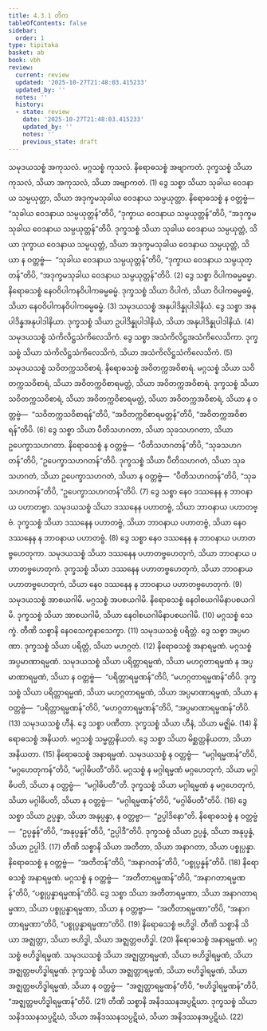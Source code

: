 ```yaml
---
title: 4.3.1 တိက
tableOfContents: false
sidebar:
  order: 1
type: tipitaka
basket: ab
book: vbh
review:
  current: review
  updated: '2025-10-27T21:48:03.415233'
  updated_by: ''
  notes: ''
  history:
  - state: review
    date: '2025-10-27T21:48:03.415233'
    updated_by: ''
    notes: ''
    previous_state: draft
---
```



<ReviewStatus review={frontmatter.review} showDetails={true} />

<HypothesisAnnotation frontmatter={frontmatter} />

<DynamicBreadcrumb />

<Division number="217" book="vbh" e="ch" v="30" p="119">

<Paragraph number="822" book="vbh">
သမုဒယသစ္စံ အကုသလံ. မဂ္ဂသစ္စံ ကုသလံ. နိရောဓသစ္စံ အဗျာကတံ. ဒုက္ခသစ္စံ သိယာ ကုသလံ, သိယာ အကုသလံ, သိယာ အဗျာကတံ. (1)
</Paragraph>

<Paragraph number="823" book="vbh">
ဒွေ သစ္စာ သိယာ သုခါယ ဝေဒနာယ သမ္ပယုတ္တာ, သိယာ အဒုက္ခမသုခါယ ဝေဒနာယ သမ္ပယုတ္တာ. နိရောဓသစ္စံ န ဝတ္တဗ္ဗံ—  “သုခါယ ဝေဒနာယ သမ္ပယုတ္တန်”တိပိ, “ဒုက္ခာယ ဝေဒနာယ သမ္ပယုတ္တန်”တိပိ, “အဒုက္ခမသုခါယ ဝေဒနာယ သမ္ပယုတ္တန်”တိပိ. ဒုက္ခသစ္စံ သိယာ သုခါယ ဝေဒနာယ သမ္ပယုတ္တံ, သိယာ ဒုက္ခာယ ဝေဒနာယ သမ္ပယုတ္တံ, သိယာ အဒုက္ခမသုခါယ ဝေဒနာယ သမ္ပယုတ္တံ, သိယာ န ဝတ္တဗ္ဗံ—  “သုခါယ ဝေဒနာယ သမ္ပယုတ္တန်”တိပိ, “ဒုက္ခာယ ဝေဒနာယ သမ္ပယုတ္တန်”တိပိ, “အဒုက္ခမသုခါယ ဝေဒနာယ သမ္ပယုတ္တန်”တိပိ. (2)
</Paragraph>

<Paragraph number="824" book="vbh">
ဒွေ သစ္စာ ဝိပါကဓမ္မဓမ္မာ. နိရောဓသစ္စံ နေဝဝိပါကနဝိပါကဓမ္မဓမ္မံ. ဒုက္ခသစ္စံ သိယာ ဝိပါကံ, သိယာ ဝိပါကဓမ္မဓမ္မံ, သိယာ နေဝဝိပါကနဝိပါကဓမ္မဓမ္မံ. (3)
</Paragraph>

<Paragraph number="825" book="vbh">
သမုဒယသစ္စံ အနုပါဒိန္နုပါဒါနိယံ. ဒွေ သစ္စာ အနုပါဒိန္နအနုပါဒါနိယာ. ဒုက္ခသစ္စံ သိယာ ဥပါဒိန္နုပါဒါနိယံ, သိယာ အနုပါဒိန္နုပါဒါနိယံ. (4)
</Paragraph>

<Paragraph number="826" book="vbh">
သမုဒယသစ္စံ သံကိလိဋ္ဌသံကိလေသိကံ. ဒွေ သစ္စာ အသံကိလိဋ္ဌအသံကိလေသိကာ. ဒုက္ခသစ္စံ သိယာ သံကိလိဋ္ဌသံကိလေသိကံ, သိယာ အသံကိလိဋ္ဌသံကိလေသိကံ. (5)
</Paragraph>

<Paragraph number="827" book="vbh">
သမုဒယသစ္စံ သဝိတက္ကသဝိစာရံ. နိရောဓသစ္စံ အဝိတက္ကအဝိစာရံ. မဂ္ဂသစ္စံ သိယာ သဝိတက္ကသဝိစာရံ, သိယာ အဝိတက္ကဝိစာရမတ္တံ, သိယာ အဝိတက္ကအဝိစာရံ. ဒုက္ခသစ္စံ သိယာ သဝိတက္ကသဝိစာရံ, သိယာ အဝိတက္ကဝိစာရမတ္တံ, သိယာ အဝိတက္ကအဝိစာရံ, သိယာ န ဝတ္တဗ္ဗံ—  “သဝိတက္ကသဝိစာရန်”တိပိ, “အဝိတက္ကဝိစာရမတ္တန်”တိပိ, “အဝိတက္ကအဝိစာရန်”တိပိ. (6)
</Paragraph>

<Paragraph number="828" book="vbh">
ဒွေ သစ္စာ သိယာ ပီတိသဟဂတာ, သိယာ သုခသဟဂတာ, သိယာ ဥပေက္ခာသဟဂတာ. နိရောဓသစ္စံ န ဝတ္တဗ္ဗံ—  “ပီတိသဟဂတန်”တိပိ, “သုခသဟဂတန်”တိပိ, “ဥပေက္ခာသဟဂတန်”တိပိ. ဒုက္ခသစ္စံ သိယာ ပီတိသဟဂတံ, သိယာ သုခသဟဂတံ, သိယာ ဥပေက္ခာသဟဂတံ, သိယာ န ဝတ္တဗ္ဗံ—  “ပီတိသဟဂတန်”တိပိ, “သုခသဟဂတန်”တိပိ, “ဥပေက္ခာသဟဂတန်”တိပိ. (7)
</Paragraph>

<Paragraph number="829" book="vbh">
ဒွေ သစ္စာ နေဝ ဒဿနေန န ဘာဝနာယ ပဟာတဗ္ဗာ. သမုဒယသစ္စံ သိယာ ဒဿနေန ပဟာတဗ္ဗံ, သိယာ ဘာဝနာယ ပဟာတဗ္ဗံ. ဒုက္ခသစ္စံ သိယာ ဒဿနေန ပဟာတဗ္ဗံ, သိယာ ဘာဝနာယ ပဟာတဗ္ဗံ, သိယာ နေဝ ဒဿနေန န ဘာဝနာယ ပဟာတဗ္ဗံ. (8)
</Paragraph>

<Paragraph number="830" book="vbh">
ဒွေ သစ္စာ နေဝ ဒဿနေန န ဘာဝနာယ ပဟာတဗ္ဗဟေတုကာ. သမုဒယသစ္စံ သိယာ ဒဿနေန ပဟာတဗ္ဗဟေတုကံ, သိယာ ဘာဝနာယ ပဟာတဗ္ဗဟေတုကံ. ဒုက္ခသစ္စံ သိယာ ဒဿနေန ပဟာတဗ္ဗဟေတုကံ, သိယာ ဘာဝနာယ ပဟာတဗ္ဗဟေတုကံ, သိယာ နေဝ ဒဿနေန န ဘာဝနာယ ပဟာတဗ္ဗဟေတုကံ. (9)
</Paragraph>

<Paragraph number="831" book="vbh">
သမုဒယသစ္စံ အာစယဂါမိ. မဂ္ဂသစ္စံ အပစယဂါမိ. နိရောဓသစ္စံ နေဝါစယဂါမိနာပစယဂါမိ. ဒုက္ခသစ္စံ သိယာ အာစယဂါမိ, သိယာ နေဝါစယဂါမိနာပစယဂါမိ. (10)
</Paragraph>

<Paragraph number="832" book="vbh">
မဂ္ဂသစ္စံ သေက္ခံ. တီဏိ သစ္စာနိ နေဝသေက္ခနာသေက္ခာ. (11)
</Paragraph>

<Paragraph number="833" book="vbh">
သမုဒယသစ္စံ ပရိတ္တံ. ဒွေ သစ္စာ အပ္ပမာဏာ. ဒုက္ခသစ္စံ သိယာ ပရိတ္တံ, သိယာ မဟဂ္ဂတံ. (12)
</Paragraph>

<Paragraph number="834" book="vbh">
နိရောဓသစ္စံ အနာရမ္မဏံ. မဂ္ဂသစ္စံ အပ္ပမာဏာရမ္မဏံ. သမုဒယသစ္စံ သိယာ ပရိတ္တာရမ္မဏံ, သိယာ မဟဂ္ဂတာရမ္မဏံ န အပ္ပမာဏာရမ္မဏံ, သိယာ န ဝတ္တဗ္ဗံ—  “ပရိတ္တာရမ္မဏန်”တိပိ, “မဟဂ္ဂတာရမ္မဏန်”တိပိ. ဒုက္ခသစ္စံ သိယာ ပရိတ္တာရမ္မဏံ, သိယာ မဟဂ္ဂတာရမ္မဏံ, သိယာ အပ္ပမာဏာရမ္မဏံ, သိယာ န ဝတ္တဗ္ဗံ—  “ပရိတ္တာရမ္မဏန်”တိပိ, “မဟဂ္ဂတာရမ္မဏန်”တိပိ, “အပ္ပမာဏာရမ္မဏန်”တိပိ. (13)
</Paragraph>

<Paragraph number="835" book="vbh">
သမုဒယသစ္စံ ဟီနံ. ဒွေ သစ္စာ ပဏီတာ. ဒုက္ခသစ္စံ သိယာ ဟီနံ, သိယာ မဇ္ဈိမံ. (14)
</Paragraph>

<Paragraph number="836" book="vbh">
နိရောဓသစ္စံ အနိယတံ. မဂ္ဂသစ္စံ သမ္မတ္တနိယတံ. ဒွေ သစ္စာ သိယာ မိစ္ဆတ္တနိယတာ, သိယာ အနိယတာ. (15)
</Paragraph>

<Paragraph number="837" book="vbh">
နိရောဓသစ္စံ အနာရမ္မဏံ. သမုဒယသစ္စံ န ဝတ္တဗ္ဗံ—  “မဂ္ဂါရမ္မဏန်”တိပိ, “မဂ္ဂဟေတုကန်”တိပိ, “မဂ္ဂါဓိပတီ”တိပိ. မဂ္ဂသစ္စံ န မဂ္ဂါရမ္မဏံ မဂ္ဂဟေတုကံ, သိယာ မဂ္ဂါဓိပတိ, သိယာ န ဝတ္တဗ္ဗံ—  “မဂ္ဂါဓိပတီ”တိ. ဒုက္ခသစ္စံ သိယာ မဂ္ဂါရမ္မဏံ န မဂ္ဂဟေတုကံ, သိယာ မဂ္ဂါဓိပတိ, သိယာ န ဝတ္တဗ္ဗံ—  “မဂ္ဂါရမ္မဏန်”တိပိ, “မဂ္ဂါဓိပတီ”တိပိ. (16)
</Paragraph>

<Paragraph number="838" book="vbh">
ဒွေ သစ္စာ သိယာ ဥပ္ပန္နာ, သိယာ အနုပ္ပန္နာ, န ဝတ္တဗ္ဗာ—  “ဥပ္ပါဒိနော”တိ. နိရောဓသစ္စံ န ဝတ္တဗ္ဗံ—  “ဥပ္ပန္နန်”တိပိ, “အနုပ္ပန္နန်”တိပိ, “ဥပ္ပါဒီ”တိပိ. ဒုက္ခသစ္စံ သိယာ ဥပ္ပန္နံ, သိယာ အနုပ္ပန္နံ, သိယာ ဥပ္ပါဒိ. (17)
</Paragraph>

<Paragraph number="839" book="vbh">
တီဏိ သစ္စာနိ သိယာ အတီတာ, သိယာ အနာဂတာ, သိယာ ပစ္စုပ္ပန္နာ. နိရောဓသစ္စံ န ဝတ္တဗ္ဗံ—  “အတီတန်”တိပိ, “အနာဂတန်”တိပိ, “ပစ္စုပ္ပန္နန်”တိပိ. (18)
</Paragraph>

<Paragraph number="840" book="vbh">
နိရောဓသစ္စံ အနာရမ္မဏံ. မဂ္ဂသစ္စံ န ဝတ္တဗ္ဗံ—  “အတီတာရမ္မဏန်”တိပိ, “အနာဂတာရမ္မဏန်”တိပိ, “ပစ္စုပ္ပန္နာရမ္မဏန်”တိပိ. ဒွေ သစ္စာ သိယာ အတီတာရမ္မဏာ, သိယာ အနာဂတာရမ္မဏာ, သိယာ ပစ္စုပ္ပန္နာရမ္မဏာ, သိယာ န ဝတ္တဗ္ဗာ—  “အတီတာရမ္မဏာ”တိပိ, “အနာဂတာရမ္မဏာ”တိပိ, “ပစ္စုပ္ပန္နာရမ္မဏာ”တိပိ. (19)
</Paragraph>

<Paragraph number="841" book="vbh">
နိရောဓသစ္စံ ဗဟိဒ္ဓါ. တီဏိ သစ္စာနိ သိယာ အဇ္ဈတ္တာ, သိယာ ဗဟိဒ္ဓါ, သိယာ အဇ္ဈတ္တဗဟိဒ္ဓါ. (20)
</Paragraph>

<Paragraph number="842" book="vbh">
နိရောဓသစ္စံ အနာရမ္မဏံ. မဂ္ဂသစ္စံ ဗဟိဒ္ဓါရမ္မဏံ. သမုဒယသစ္စံ သိယာ အဇ္ဈတ္တာရမ္မဏံ, သိယာ ဗဟိဒ္ဓါရမ္မဏံ, သိယာ အဇ္ဈတ္တဗဟိဒ္ဓါရမ္မဏံ. ဒုက္ခသစ္စံ သိယာ အဇ္ဈတ္တာရမ္မဏံ, သိယာ ဗဟိဒ္ဓါရမ္မဏံ, သိယာ အဇ္ဈတ္တဗဟိဒ္ဓါရမ္မဏံ, သိယာ န ဝတ္တဗ္ဗံ—  “အဇ္ဈတ္တာရမ္မဏန်”တိပိ, “ဗဟိဒ္ဓါရမ္မဏန်”တိပိ, “အဇ္ဈတ္တဗဟိဒ္ဓါရမ္မဏန်”တိပိ. (21)
</Paragraph>

<Paragraph number="843" book="vbh">
တီဏိ သစ္စာနိ အနိဒဿနအပ္ပဋိဃာ. ဒုက္ခသစ္စံ သိယာ သနိဒဿနသပ္ပဋိဃံ, သိယာ အနိဒဿနသပ္ပဋိဃံ, သိယာ အနိဒဿနအပ္ပဋိဃံ. (22)
</Paragraph>
</Division>